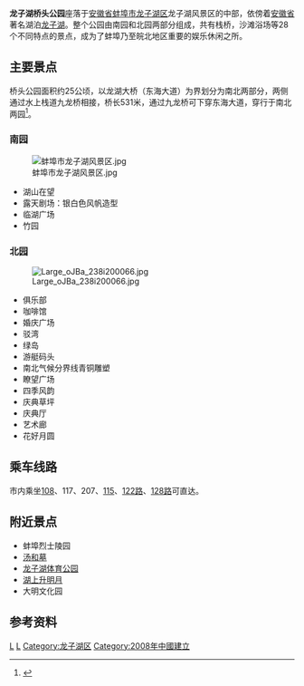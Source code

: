 {{Infobox park
| name = 龙湖桥头公园
| alt_name = 
| photo = 
| photo_width = 
| photo_alt = 
| photo_caption = 
| type = 
| location = {{CHN}}[[安徽省|安徽省]][[蚌埠市|蚌埠市]]
| lat_d = 
| long_d = 
| region = 
| area = 25万平方米<ref>{{Cite web |url=http://house.focus.cn/news/2011-06-17/1346515.html |title=龙子湖桥头公园：蚌埠市的一道靓丽风景线 |accessdate=2014-04-17 |archive-date=2014-04-19 |archive-url=https://web.archive.org/web/20140419025532/http://house.focus.cn/news/2011-06-17/1346515.html |dead-url=no }}</ref>
| created = 2007年12月
| operator = 
| visitation_num = 
| status = 
| open = 2008年10月1日
| map = 
| map_width = 
| map_alt = 
| map_caption = 
}}
'''龙子湖桥头公园'''座落于[[安徽省|安徽省]][[蚌埠市|蚌埠市]][[龙子湖区|龙子湖区]]龙子湖风景区的中部，依傍着[[安徽省|安徽省]]著名湖泊[[龙子湖|龙子湖]]。整个公园由南园和北园两部分组成，共有栈桥，沙滩浴场等28个不同特点的景点，成为了蚌埠乃至皖北地区重要的娱乐休闲之所。

==主要景点==
桥头公园面积约25公顷，以龙湖大桥（东海大道）为界划分为南北两部分，两侧通过水上栈道九龙桥相接，桥长531米，通过九龙桥可下穿东海大道，穿行于南北两园<ref>{{cite web |title=蚌埠市绿化十一宗“最” 南山儿童公园和龙子湖公园上榜 |url=http://365jia.cn/news/2015-03-09/9247A0FAFB5BEE68.html |website=万家 |accessdate=2018-07-24 |archive-date=2019-11-29 |archive-url=https://web.archive.org/web/20191129021928/http://365jia.cn/news/2015-03-09/9247A0FAFB5BEE68.html |dead-url=no }}</ref>。
===南园===
[[File:蚌埠市龙子湖风景区.jpg|thumb]]
*湖山在望
*露天剧场：银白色风帆造型
*临湖广场
*竹园

===北园===
[[File:Large_oJBa_238i200066.jpg|thumb]]
*俱乐部
*咖啡馆
*婚庆广场
*驳湾
*绿岛
*游艇码头
*南北气候分界线青铜雕塑
*瞭望广场
*四季风韵
*庆典草坪
*庆典厅
*艺术廊
*花好月圆

==乘车线路== 
市内乘坐[[蚌埠公交108路|108]]、117、207、[[蚌埠公交115路|115]]、[[蚌埠公交122路|122路]]、[[蚌埠公交128路|128路]]可直达。

==附近景点== 
*蚌埠烈士陵园
*[[汤和墓|汤和墓]]
*[[龙子湖体育公园|龙子湖体育公园]]
*[[湖上升明月|湖上升明月]]
*大明文化园

==参考资料==
{{reflist}}
{{coord|32|55|02.53|N|117|23|55.86|E|display=title}}
[[Category:蚌埠旅游|L]]
[[Category:安徽公园|L]]
[[Category:龙子湖区|Category:龙子湖区]]
[[Category:2008年中國建立|Category:2008年中國建立]]